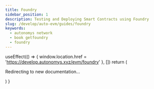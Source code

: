 ```yaml
---
title: Foundry
sidebar_position: 1
description: Testing and Deploying Smart Contracts using Foundry
slug: /develop/auto-evm/guides/foundry
keywords:
  - autonomys network
  - book getfoundry
  - foundry
---
```



  useEffect(() => {
    window.location.href = 'https://develop.autonomys.xyz/evm/foundry'
  }, [])
  return (
    <p>Redirecting to new documentation...</p>
  )
}